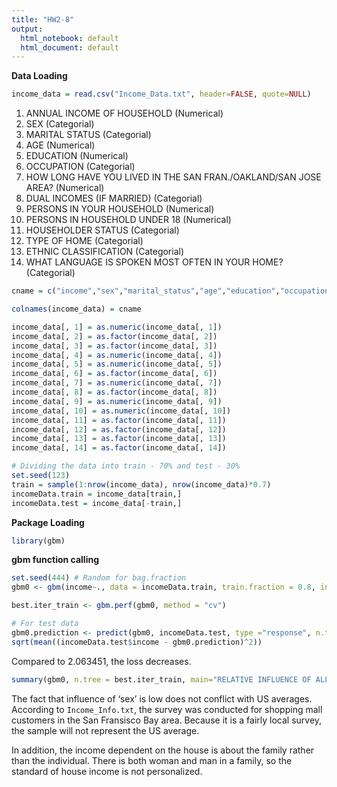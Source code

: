 ```yaml
---
title: "HW2-8"
output:
  html_notebook: default
  html_document: default
---
```


__Data Loading__
```r
income_data = read.csv("Income_Data.txt", header=FALSE, quote=NULL)
```

1. ANNUAL INCOME OF HOUSEHOLD (Numerical)
2. SEX (Categorial)
3. MARITAL STATUS (Categorial)
4. AGE (Numerical)
5. EDUCATION (Numerical)
6. OCCUPATION (Categorial)
7. HOW LONG HAVE YOU LIVED IN THE SAN FRAN./OAKLAND/SAN JOSE AREA? (Numerical)
8. DUAL INCOMES (IF MARRIED) (Categorial)
9. PERSONS IN YOUR HOUSEHOLD (Numerical)
10. PERSONS IN HOUSEHOLD UNDER 18 (Numerical)
11. HOUSEHOLDER STATUS (Categorial)
12. TYPE OF HOME (Categorial)
13. ETHNIC CLASSIFICATION (Categorial)
14. WHAT LANGUAGE IS SPOKEN MOST OFTEN IN YOUR HOME? (Categorial)

```r
cname = c("income","sex","marital_status","age","education","occupation","how_long_live","dual_imcome","persons_in_household","persons_under_18","householder_status","home_type","ethnic","language")

colnames(income_data) = cname

income_data[, 1] = as.numeric(income_data[, 1])
income_data[, 2] = as.factor(income_data[, 2])
income_data[, 3] = as.factor(income_data[, 3])
income_data[, 4] = as.numeric(income_data[, 4])
income_data[, 5] = as.numeric(income_data[, 5])
income_data[, 6] = as.factor(income_data[, 6])
income_data[, 7] = as.numeric(income_data[, 7])
income_data[, 8] = as.factor(income_data[, 8])
income_data[, 9] = as.numeric(income_data[, 9])
income_data[, 10] = as.numeric(income_data[, 10])
income_data[, 11] = as.factor(income_data[, 11])
income_data[, 12] = as.factor(income_data[, 12])
income_data[, 13] = as.factor(income_data[, 13])
income_data[, 14] = as.factor(income_data[, 14])

# Dividing the data into train - 70% and test - 30%
set.seed(123)
train = sample(1:nrow(income_data), nrow(income_data)*0.7)
incomeData.train = income_data[train,]
incomeData.test = income_data[-train,]
```

__Package Loading__
```r
library(gbm)
```

__gbm function calling__
```r
set.seed(444) # Random for bag.fraction
gbm0 <- gbm(income~., data = incomeData.train, train.fraction = 0.8, interaction.depth = 4, shrinkage = .05, n.trees = 2500, bag.fraction = 0.5, cv.folds = 5, distribution = "gaussian", verbose = T)
```

```r
best.iter_train <- gbm.perf(gbm0, method = "cv")
```

```r
# For test data
gbm0.prediction <- predict(gbm0, incomeData.test, type ="response", n.trees = best.iter_train)
sqrt(mean((incomeData.test$income - gbm0.prediction)^2))
```

Compared to 2.063451, the loss decreases.

```r
summary(gbm0, n.tree = best.iter_train, main="RELATIVE INFLUENCE OF ALL PREDICTORS")
```

The fact that influence of 'sex' is low does not conflict with US averages.
According to ```Income_Info.txt```, the survey was conducted for shopping mall customers in the San Fransisco Bay area. Because it is a fairly local survey, the sample will not represent the US average.

In addition, the income dependent on the house is about the family rather than the individual. 
There is both woman and man in a family, so the standard of house income is not personalized.